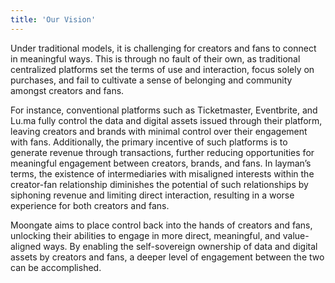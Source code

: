 ```yaml
---
title: 'Our Vision'
---
```

Under traditional models, it is challenging for creators and fans to connect in meaningful ways. This is through no fault of their own, as traditional centralized platforms set the terms of use and interaction, focus solely on purchases, and fail to cultivate a sense of belonging and community amongst creators and fans.

For instance, conventional platforms such as Ticketmaster, Eventbrite, and Lu.ma fully control the data and digital assets issued through their platform, leaving creators and brands with minimal control over their engagement with fans. Additionally, the primary incentive of such platforms is to generate revenue through transactions, further reducing opportunities for meaningful engagement between creators, brands, and fans. In layman’s terms, the existence of intermediaries with misaligned interests within the creator-fan relationship diminishes the potential of such relationships by siphoning revenue and limiting direct interaction, resulting in a worse experience for both creators and fans.

Moongate aims to place control back into the hands of creators and fans, unlocking their abilities to engage in more direct, meaningful, and value-aligned ways. By enabling the self-sovereign ownership of data and digital assets by creators and fans, a deeper level of engagement between the two can be accomplished.
